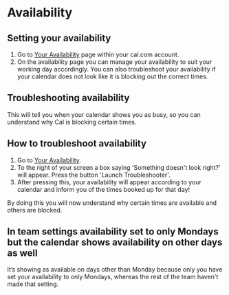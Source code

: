 # Availability

## Setting your availability

1. Go to [Your Availability](https://app.cal.com/availability) page within your cal.com account.
2. On the availability page you can manage your availability to suit your working day accordingly.
You can also troubleshoot your availability if your calendar does not look like it is blocking out the correct times.


## Troubleshooting availability

This will tell you when your calendar shows you as busy, so you can understand why Cal is blocking certain times.

## How to troubleshoot availability

1. Go to [Your Availability](https://app.cal.com/availability).
2. To the right of your screen a box saying 'Something doesn't look right?' will appear. Press the button 'Launch Troubleshooter'.
3. After pressing this, your availability will appear according to your calendar and inform you of the times booked up for that day!

By doing this you will now understand why certain times are available and others are blocked.

## In team settings availability set to only Mondays but the calendar shows availability on other days as well
It’s showing as available on days other than Monday because only you have set your availability to only Mondays, whereas the rest of the team haven't made that setting.
